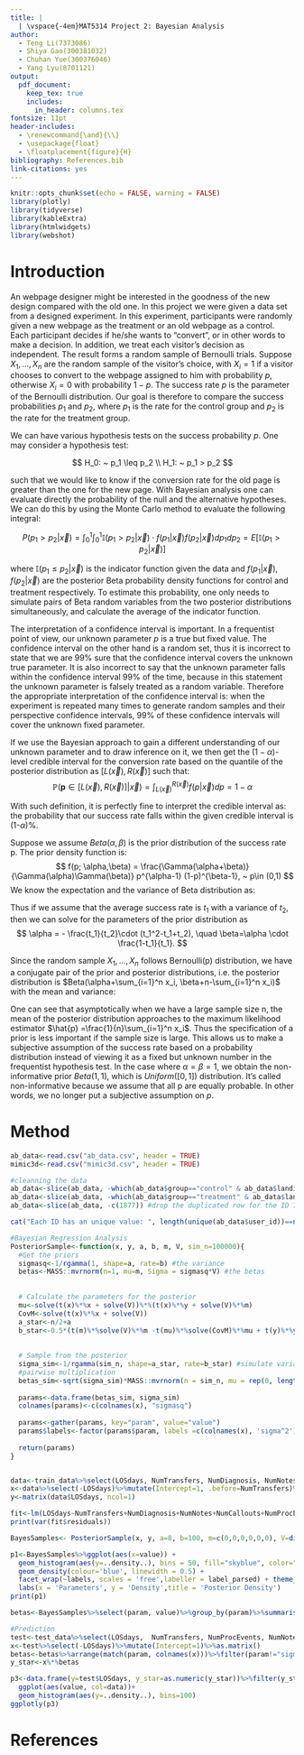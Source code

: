```yaml
---
title: |
  | \vspace{-4em}MAT5314 Project 2: Bayesian Analysis
author: 
  - Teng Li(7373086)
  - Shiya Gao(300381032) 
  - Chuhan Yue(300376046)
  - Yang Lyu(8701121)
output: 
  pdf_document: 
    keep_tex: true
    includes:
      in_header: columns.tex
fontsize: 11pt
header-includes: 
  - \renewcommand{\and}{\\}
  - \usepackage{float}
  - \floatplacement{figure}{H}
bibliography: References.bib
link-citations: yes
---
```

```r
knitr::opts_chunk$set(echo = FALSE, warning = FALSE)
library(plotly)
library(tidyverse)
library(kableExtra)
library(htmlwidgets)
library(webshot)
```

# Introduction
An webpage designer might be interested in the goodness of the new design compared with the old one. In this project we were given a data set from a designed experiment. In this experiment, participants were randomly given a new webpage as the treatment or an old webpage as a control. Each participant decides if he/she wants to "convert", or in other words to make a decision. In addition, we treat each visitor's decision as independent. The result forms a random sample of Bernoulli trials. Suppose $X_1,...,X_n$ are the random sample of the visitor's choice, with $X_i=1$ if a visitor chooses to convert to the webpage assigned to him with probability $p$, otherwise $X_i=0$ with probability $1-p$. The success rate $p$ is the parameter of the Bernoulli distribution. Our goal is therefore to compare the success probabilities $p_1$ and $p_2$, where $p_1$ is the rate for the control group and $p_2$ is the rate for the treatment group.

We can have various hypothesis tests on the success probability $p$. One may consider a hypothesis test:

$$
H_0: ~ p_1 \leq p_2 \\
H_1: ~ p_1 > p_2
$$

such that we would like to know if the conversion rate for the old page is greater than the one for the new page. With Bayesian analysis one can evaluate directly the probability of the null and the alternative hypotheses. We can do this by using the Monte Carlo method to evaluate the following integral:

$$
P(p_1 > p_2 |\vec{x}) = \int_0^1 \int_0^1 \mathbb{I}(p_1 > p_2 |\vec{x}) \cdot f(p_1|\vec{x})f(p_2|\vec{x})dp_1 dp_2 = E[\mathbb{I}(p_1 > p_2 |\vec{x})]
$$

where $\mathbb{I}(p_1 \leq p_2|\vec{x})$ is the indicator function given the data and $f(p_1|\vec{x})$, $f(p_2|\vec{x})$ are the posterior Beta probability density functions for control and treatment respectively. To estimate this probability, one only needs to simulate pairs of Beta random variables from the two posterior distributions simultaneously, and calculate the average of the indicator function. 

The interpretation of a confidence interval is important. In a frequentist point of view, our unknown parameter $p$ is a true but fixed value. The confidence interval on the other hand is a random set, thus it is incorrect to state that we are 99% sure that the confidence interval covers the unknown true parameter. It is also incorrect to say that the unknown parameter falls within the confidence interval 99% of the time, because in this statement the unknown parameter is falsely treated as a random variable. Therefore the appropriate interpretation of the confidence interval is: when the experiment is repeated many times to generate random samples and their perspective confidence intervals, 99% of these confidence intervals will cover the unknown fixed parameter.

If we use the Bayesian approach to gain a different understanding of our unknown parameter and to draw inference on it, we then get the ($1-\alpha$)-level credible interval for the conversion rate based on the quantile of the posterior distribution as $[L(\vec{x}), R(\vec{x})]$ such that:
$$
\mathbb{P}(\textbf{p} \in [L(\vec{x}), R(\vec{x})] |\vec{x}) = \int_{L(\vec{x})}^{R(\vec{x})} f(p|\vec{x})dp = 1-\alpha
$$

With such definition, it is perfectly fine to interpret the credible interval as: the probability that our success rate falls within the given credible interval is (1-$\alpha$)%. 

Suppose we assume $Beta(\alpha, \beta)$ is the prior distribution of the success rate p. The prior density function is:
$$
f(p; \alpha,\beta) = \frac{\Gamma(\alpha+\beta)}{\Gamma(\alpha)\Gamma(\beta)} p^{\alpha-1} (1-p)^{\beta-1}, ~ p\in (0,1)
$$
We know the expectation and the variance of Beta distribution as:

\begin{gather*}
E(p)= \frac{\alpha}{\alpha+\beta}\\
Var(p)= \frac{\alpha \beta}{(\alpha+\beta)^2(\alpha+\beta+1)}
\end{gather*}

Thus if we assume that the average success rate is $t_1$ with a variance of $t_2$, then we can solve for the parameters of the prior distribution as 
$$
\alpha = - \frac{t_1}{t_2}\cdot (t_1^2-t_1+t_2), \quad \beta=\alpha \cdot \frac{1-t_1}{t_1}.
$$ 

Since the random sample $X_1,...,X_n$ follows Bernoulli(p) distribution, we have a conjugate pair of the prior and posterior distributions, i.e. the posterior distribution is $Beta(\alpha+\sum_{i=1}^n x_i, \beta+n-\sum_{i=1}^n x_i)$ with the mean and variance:

\begin{gather*}
E(p|\vec{x})=\frac{\alpha+\sum_{i=1}^n x_i}{\alpha+\beta+n}\\
Var(p|\vec{x})=\frac{(\alpha+\sum_{i=1}^n x_i)(\beta+n-\sum_{i=1}^n x_i)}{(\alpha+\beta+n)^2(\alpha+\beta+n+1)}
\end{gather*}

One can see that asymptotically when we have a large sample size n, the mean of the posterior distribution approaches to the maximum likelihood estimator $\hat{p} =\frac{1}{n}\sum_{i=1}^n x_i$. Thus the specification of a prior is less important if the sample size is large. This allows us to make a subjective assumption of the success rate based on a probability distribution instead of viewing it as a fixed but unknown number in the frequentist hypothesis test. In the case where $\alpha=\beta=1$, we obtain the non-informative prior $Beta(1,1)$, which is $Uniform([0,1])$ distribution. It's called non-informative because we assume that all p are equally probable. In other words, we no longer put a subjective assumption on $p$.

# Method
```r
ab_data<-read.csv("ab_data.csv", header = TRUE)
mimic3d<-read.csv("mimic3d.csv", header = TRUE)
```

```r
#cleanning the data
ab_data<-slice(ab_data, -which(ab_data$group=="control" & ab_data$landing_page=="new_page"))
ab_data<-slice(ab_data, -which(ab_data$group=="treatment" & ab_data$landing_page=="old_page"))
ab_data<-slice(ab_data, -c(1877)) #drop the duplicated row for the ID 773192
```

```r
cat("Each ID has an unique value: ", length(unique(ab_data$user_id))==nrow(ab_data))
```

```r
#Bayesian Regression Analysis
PosteriorSample<-function(x, y, a, b, m, V, sim_n=100000){
  #Get the priors
  sigmasq<-1/rgamma(1, shape=a, rate=b) #the variance
  betas<-MASS::mvrnorm(n=1, mu=m, Sigma = sigmasq*V) #the betas
  
  
  # Calculate the parameters for the posterior
  mu<-solve(t(x)%*%x + solve(V))%*%(t(x)%*%y + solve(V)%*%m)
  CovM<-solve(t(x)%*%x + solve(V))
  a_star<-n/2+a
  b_star<-0.5*(t(m)%*%solve(V)%*%m -t(mu)%*%solve(CovM)%*%mu + t(y)%*%y +2*b)
  
  
  # Sample from the posterior
  sigma_sim<-1/rgamma(sim_n, shape=a_star, rate=b_star) #simulate variance
  #pairwise multiplication
  betas_sim<-sqrt(sigma_sim)*MASS::mvrnorm(n = sim_n, mu = rep(0, length(m)), CovM) + matrix(rep(c(mu), each = sim_n), ncol=length(m), byrow = FALSE)
  
  params<-data.frame(betas_sim, sigma_sim)
  colnames(params)<-c(colnames(x), "sigmasq")
  
  params<-gather(params, key="param", value="value")
  params$labels<-factor(params$param, labels =c(colnames(x), 'sigma^2'))
  
  return(params)
}


data<-train_data%>%select(LOSdays, NumTransfers, NumDiagnosis, NumNotes, NumCallouts, NumProcEvents)
x<-data%>%select(-LOSdays)%>%mutate(Intercept=1, .before=NumTransfers)%>%as.matrix()
y<-matrix(data$LOSdays, ncol=1)

fit<-lm(LOSdays~NumTransfers+NumDiagnosis+NumNotes+NumCallouts+NumProcEvents, data)
print(var(fit$residuals))

BayesSamples<- PosteriorSample(x, y, a=8, b=100, m=c(0,0,0,0,0,0), V=diag(1, 6,6) ) 

p1<-BayesSamples%>%ggplot(aes(x=value)) +
  geom_histogram(aes(y=..density..), bins = 50, fill="skyblue", color="black") +
  geom_density(colour='blue', linewidth = 0.5) +
  facet_wrap(~labels, scales = 'free',labeller = label_parsed) + theme_bw() +
  labs(x = 'Parameters', y = 'Density',title = 'Posterior Density')
print(p1)

betas<-BayesSamples%>%select(param, value)%>%group_by(param)%>%summarise(betas=mean(value))

#Prediction
test<-test_data%>%select(LOSdays,  NumTransfers, NumProcEvents, NumNotes, NumDiagnosis,NumCallouts )
x<-test%>%select(-LOSdays)%>%mutate(Intercept=1)%>%as.matrix()
betas<-betas%>%arrange(match(param, colnames(x)))%>%filter(param!="sigmasq")%>%column_to_rownames(var = "param") %>% data.matrix()
y_star<-x%*%betas

p3<-data.frame(y=test$LOSdays, y_star=as.numeric(y_star))%>%filter(y_star>=0)%>%gather(key="data", value = "value")%>%
  ggplot(aes(value, col=data))+
  geom_histogram(aes(y=..density..), bins=100)
ggplotly(p3)
```


# References
